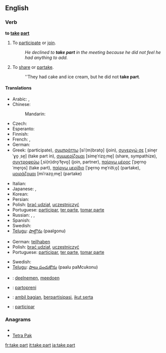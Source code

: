 ==English==

===Verb===
'''to [[take]] [[part]]'''

# {{idiom|intransitive|followed by "in"}} To [[participate]] or [[join]].
#: ''He declined to '''take part''' in the meeting because he did not feel he had anything to add.''
# {{idiom}} To [[share]] or [[partake]].
#: ''They had cake and ice cream, but he did not '''take part'''.

====Translations====
{{trans-top|participate or join}}
* Arabic: {{t|ar|شارك|tr=shaaraka|sc=Arab}},  {{t|ar|ساهم|tr=saahama|sc=Arab}}
* Chinese:
*: Mandarin: {{t|zh|参加|tr=cānjiā|sc=Hani}}
* Czech: {{t|cs|účastnit|alt=účastnit se}}
* Esperanto: {{t-|eo|partopreni|xs=Esperanto}}
* Finnish: {{t+|fi|osallistua}}
* French: {{t+|fr|participer}}, {{t+|fr|prendre part}}
* German: {{t+|de|teilnehmen}}
* Greek: {{t|el|συμμετέχω|tr=symmetékhō|sc=Grek}} (participate), [[συμπράττω]] [siˈ(m)brato̞] (join), [[συνεργώ σε]] [ˌsine̞rˈɣo̞ ˌse̞] (take part in), [[συμμερίζομαι]] [sime̞ˈrizo̞ˌme̞] (share, sympathize), [[συντροφεύω]] [ˌsi(n)dro̞ˈfe̞vo̞] (join, partner), [[παίρνω μέρος]] [ˈpe̞rno̞ ˈme̞ro̞s] (take part), [[παίρνω μερίδιο]] [ˈpe̞rno̞ me̞ˈriðiˌo̞] (partake), [[μοιράζομαι]] [miˈrazo̞ˌme̞] (partake)
{{trans-mid}}
* Italian: {{t|it|partecipare}}
* Japanese: {{t|ja|参加する|tr=さんかする, sanka-suru|sc=Jpan}},  {{t|ja|加わる|tr=くわわる, kuwawaru|sc=Jpan}}
* Korean: {{t|ko|참가하다|tr=chamga-hada|sc=Kore}}
* Persian: {{t+|fa|شریک|xs=Persian}}
* Polish: [[brać udział]], [[uczestniczyć]]
* Portuguese: [[participar]], [[ter parte]], [[tomar parte]]
* Russian: {{t|ru|принимать участие|tr=prinimát' učástije|sc=Cyrl}} {{impf}},  {{t|ru|принять участие|tr=prinját' učástije|sc=Cyrl}} {{pf}},  {{t|ru|участвовать|tr=učástvovat’|sc=Cyrl}} {{impf}}
* Spanish: {{t-|es|participar}}
* Swedish: {{t+|sv|delta}}
* [[Telugu]]: [[పాల్గొను]] (paalgonu)
{{trans-bottom}}

{{trans-top|share or partake}}
* German: [[teilhaben]]
* Polish: [[brać udział]], [[uczestniczyć]]
* Portuguese: [[participar]], [[ter parte]], [[tomar parte]]
{{trans-mid}}
* Swedish: {{t+|sv|dela}}
* [[Telugu]]: [[పాలు పంచుకొను]] (paalu paMcukonu)
{{trans-bottom}}

{{checktrans-top}}
* {{ttbc|Dutch}}: [[deelnemen]], [[meedoen]]
* {{ttbc|Esperanto}}: [[partopreni]]
* {{ttbc|Indonesian}}: [[ambil bagian]], [[partisipasi|berpartisipasi]], [[ikut serta]]
* {{ttbc|Interlingua}}: [[participar]]
{{checktrans-bottom}}

===Anagrams===
* {{alphagram|aaekprtt}}
* [[Tetra Pak#English|Tetra Pak]]

[[fr:take part]]
[[it:take part]]
[[ja:take part]]
